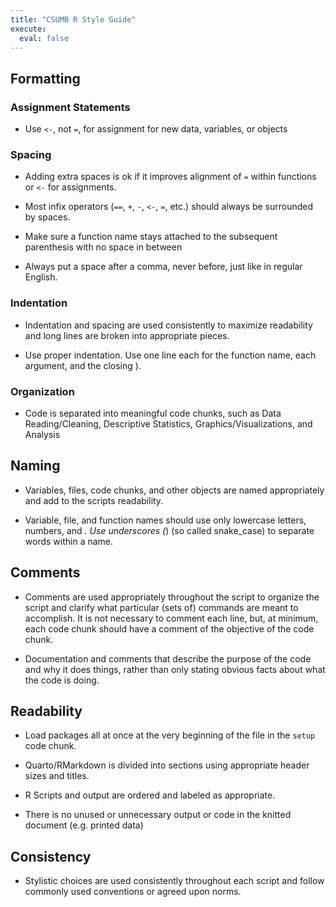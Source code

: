 ```yaml
---
title: "CSUMB R Style Guide"
execute:
  eval: false
---
```


## Formatting

### Assignment Statements

- Use `<-`, not `=`, for assignment for new data, variables, or objects

### Spacing

- Adding extra spaces is ok if it improves alignment of `=` within functions or `<-` for assignments.

- Most infix operators (`==`, `+`, `-`, `<-`, `=`, etc.) should always be surrounded by spaces.

- Make sure a function name stays attached to the subsequent parenthesis with no space in between

- Always put a space after a comma, never before, just like in regular English.

### Indentation 

- Indentation and spacing are used consistently to maximize readability and long lines are broken into appropriate pieces.

- Use proper indentation. Use one line each for the function name, each argument, and the closing ). 

### Organization

- Code is separated into meaningful code chunks, such as Data Reading/Cleaning, Descriptive Statistics, Graphics/Visualizations, and Analysis


## Naming

- Variables, files, code chunks, and other objects are named appropriately and add to the scripts readability. 

- Variable, file, and function names should use only lowercase letters, numbers, and _. Use underscores (_) (so called snake_case) to separate words within a name.

## Comments

- Comments are used appropriately throughout the script to organize the script and clarify what particular (sets of) commands are meant to accomplish. It is not necessary to comment each line, but, at minimum, each code chunk should have a comment of the objective of the code chunk.  

- Documentation and comments that describe the purpose of the code and why it does things, rather than only stating obvious facts about what the code is doing.  


## Readability 

- Load packages all at once at the very beginning of the file in the `setup` code chunk.

- Quarto/RMarkdown is divided into sections using appropriate header sizes and titles. 

- R Scripts and output are ordered and labeled as appropriate. 

- There is no unused or unnecessary output or code in the knitted document (e.g. printed data)

## Consistency

- Stylistic choices are used consistently throughout each script and follow commonly used conventions or agreed upon norms.





